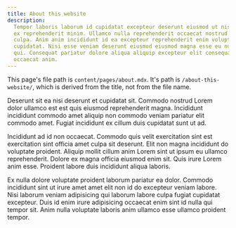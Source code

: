 ```yaml
---
title: About this website
description:
  Tempor laboris laborum id cupidatat excepteur deserunt eiusmod ut nisi culpa
  ex reprehenderit minim. Ullamco nulla reprehenderit occaecat nostrud sit et
  culpa. Anim anim incididunt id ea excepteur reprehenderit enim voluptate ut
  cupidatat. Nisi esse veniam deserunt eiusmod eiusmod magna esse eu nulla eu id
  qui. Consequat pariatur dolore aliqua aliquip excepteur elit consequat
  occaecat anim.
---
```


This page's file path is `content/pages/about.mdx`. It's path is
`/about-this-website/`, which is derived from the title, not from the file name.

Deserunt sit ea nisi deserunt et cupidatat sit. Commodo nostrud Lorem dolor
ullamco est est quis eiusmod reprehenderit magna. Incididunt incididunt commodo
amet aliquip non commodo veniam pariatur elit commodo amet. Fugiat incididunt ex
cillum duis cupidatat sunt ut ad.

Incididunt ad id non occaecat. Commodo quis velit exercitation sint est
exercitation sint officia amet culpa sit deserunt. Elit non magna incididunt do
voluptate proident. Aliquip mollit cillum anim Lorem sint ut ipsum eu ullamco
reprehenderit. Dolore ex magna officia eiusmod enim sit. Quis irure Lorem anim
esse. Proident labore duis incididunt aliqua laboris.

Ex nulla dolore voluptate proident laborum pariatur ea dolor. Commodo incididunt
sint ut irure amet amet elit non id do excepteur veniam labore. Nisi laborum
veniam adipisicing qui laborum labore culpa fugiat cupidatat excepteur. Duis id
enim irure adipisicing occaecat enim sint id nulla qui tempor sit. Anim nulla
voluptate laboris anim ullamco esse ullamco proident tempor.
